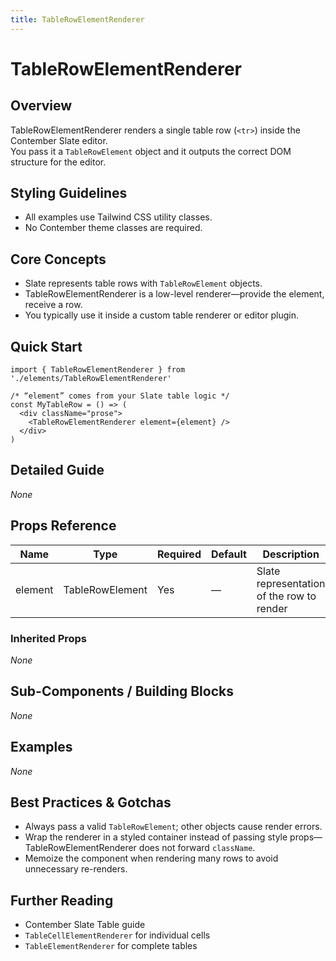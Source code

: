```yaml
---
title: TableRowElementRenderer
---
```


<!-- Edited by human: false -->
<!-- Examples count: 0 -->
<!-- Source examples: 0 -->
<!-- Playground examples: 0 -->
<!-- External examples: 0 -->
<!-- Import examples: 0 -->

# TableRowElementRenderer

## Overview
TableRowElementRenderer renders a single table row (`<tr>`) inside the Contember Slate editor.  
You pass it a `TableRowElement` object and it outputs the correct DOM structure for the editor.

## Styling Guidelines
* All examples use Tailwind CSS utility classes.  
* No Contember theme classes are required.

## Core Concepts
* Slate represents table rows with `TableRowElement` objects.
* TableRowElementRenderer is a low-level renderer—provide the element, receive a row.
* You typically use it inside a custom table renderer or editor plugin.

## Quick Start
```tsx
import { TableRowElementRenderer } from './elements/TableRowElementRenderer'

/* “element” comes from your Slate table logic */
const MyTableRow = () => (
  <div className="prose">
    <TableRowElementRenderer element={element} />
  </div>
)
```

## Detailed Guide
_None_

## Props Reference
| Name    | Type | Required | Default | Description |
|---------|------|----------|---------|-------------|
| element | TableRowElement | Yes | — | Slate representation of the row to render |

### Inherited Props
_None_

## Sub-Components / Building Blocks
_None_

## Examples
_None_

## Best Practices & Gotchas
* Always pass a valid `TableRowElement`; other objects cause render errors.
* Wrap the renderer in a styled container instead of passing style props—TableRowElementRenderer does not forward `className`.
* Memoize the component when rendering many rows to avoid unnecessary re-renders.

## Further Reading
* Contember Slate Table guide  
* `TableCellElementRenderer` for individual cells  
* `TableElementRenderer` for complete tables

<!-- End of Generated Documentation -->